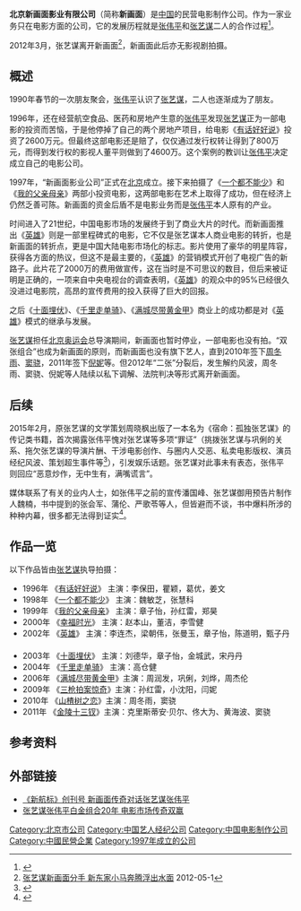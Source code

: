 {{Infobox_Company 
| company_name = 北京新画面影业有限公司
| company_name_en =
| company_logo = xinhuamian LOGO.jpg
| company_type = [[影視公司|影視公司]]
| company_slogan = 
| foundation = 1997年
| location   = [[北京市|北京市]]朝阳区安立路68号阳光广场
| key_people =董事长：[[張偉平_(製片人)|张伟平]]
| sales =
| profit =
| asset =
| market_value =
| subsid =
| num_employees = 
| industry = 影视投资制作
| products = [[電影|電影]]
| revenue = 
| major_shareholder =
| homepage = 
}}
'''北京新画面影业有限公司'''（简称'''新画面'''）是[[中国|中国]]的民营电影制作公司。作为一家业务只在电影方面的公司，它的发展历程就是[[張偉平_(製片人)|张伟平]]和[[张艺谋|张艺谋]]二人的合作过程<ref>{{cite web |url=http://www.star000.com/Corporation/33/ |language= |title=北京新画面影业有限公司 |publisher=星光大道 |date= |accessdate= |archive-url=https://web.archive.org/web/20120503224453/http://www.star000.com/Corporation/33 |archive-date=2012-05-03 |dead-url=yes }}</ref>。

2012年3月，张艺谋离开新画面<ref>[http://ent.huanqiu.com/movie/yingshi-neidi/2012-05/2709536.html 张艺谋新画面分手 新东家小马奔腾浮出水面]{{dead link|date=2018年3月 |bot=InternetArchiveBot |fix-attempted=yes }} 2012-05-1</ref>，新画面此后亦无影视剧拍摄。

== 概述 ==
{{unreferenced section|time=2019-11-02}}
1990年春节的一次朋友聚会，[[張偉平_(製片人)|张伟平]]认识了[[张艺谋|张艺谋]]，二人也逐渐成为了朋友。

1996年，还在经营航空食品、医药和房地产生意的[[张伟平|张伟平]]发现[[张艺谋|张艺谋]]正为一部电影的投资而苦恼，于是他停掉了自己的两个房地产项目，给电影《[[有话好好说|有话好好说]]》投资了2600万元。但最终这部电影还是赔了，仅仅通过发行权转让得到了800万元，而得到发行权的影视人董平则做到了4600万。这个案例的教训让[[張偉平_(製片人)|张伟平]]决定成立自己的电影公司。

1997年，“新画面影业公司”正式在[[北京|北京]]成立。接下来拍摄了《[[一个都不能少|一个都不能少]]》和《[[我的父亲母亲|我的父亲母亲]]》两部小投资电影，这两部电影在艺术上取得了成功，但在经济上仍然乏善可陈。新画面的资金后盾不是电影业务而是[[張偉平_(製片人)|张伟平]]本人原有的产业。

时间进入了21世纪，中国电影市场的发展终于到了商业大片的时代。而新画面推出《[[英雄_(电影)|英雄]]》则是一部里程碑式的电影，它不仅是张艺谋本人商业电影的转折，也是新画面的转折点，更是中国大陆电影市场化的标志。影片使用了豪华的明星阵容，获得各方面的热议，但这不是最主要的，《[[英雄_(电影)|英雄]]》的营销模式开创了电视广告的新路子。此片花了2000万的费用做宣传，这在当时是不可思议的数目，但后来被证明是正确的，一项来自中央电视台的调查表明，《[[英雄_(电影)|英雄]]》的观众中的95%已经很久没进过电影院，高昂的宣传费用的投入获得了巨大的回报。

之后《[[十面埋伏|十面埋伏]]》、《[[千里走单骑|千里走单骑]]》、《[[满城尽带黄金甲|满城尽带黄金甲]]》商业上的成功都是对《[[英雄_(电影)|英雄]]》模式的继承与发展。

[[张艺谋|张艺谋]]担任[[2008年夏季奥林匹克运动会|北京奥运会]]总导演期间，新画面也暂时停业，一部电影也没有拍。“双张组合”也成为新画面的原则，而新画面也没有旗下艺人，直到2010年签下[[周冬雨|周冬雨]]、[[窦骁|窦骁]]，2011年签下[[倪妮|倪妮]]等。但2012年“二张”分裂后，发生解约风波，周冬雨、窦骁、倪妮等人陆续以私下调解、法院判决等形式离开新画面。

== 后续 ==
2015年2月，原张艺谋的文学策划周晓枫出版了一本名为《宿命：孤独张艺谋》的传记类书籍，首次揭露张伟平愧对张艺谋等多项“罪证”（挑拨张艺谋与巩俐的关系、拖欠张艺谋的导演片酬、干涉电影创作、与圈内人交恶、私卖电影版权、演员经纪风波、策划超生事件等<ref>{{cite news|url=http://news.163.com/15/0228/08/AJHDOJBJ00014Q4P.html|title=张伟平“十宗罪”|date=2015-02-28|publisher=网易|accessdate=2015-03-14|archive-url=https://web.archive.org/web/20150402101805/http://news.163.com/15/0228/08/AJHDOJBJ00014Q4P.html|archive-date=2015-04-02|dead-url=yes}}</ref>），引发娱乐话题。张艺谋对此事未有表态，张伟平则回应“恶意炒作，无中生有，满嘴谎言”。

媒体联系了有关的业内人士，如张伟平之前的宣传潘国峰、张艺谋御用预告片制作人魏楠，书中提到的张会军、蒲伦、严歌苓等人，但皆避而不谈，书中爆料所涉的种种内幕，很多都无法得到证实<ref>{{cite news|url=http://ent.sina.com.cn/2015-02-27/doc-iavxeafs1343327.shtml|title=二张新战局：张艺谋助手出书起底张伟平|date=2015-02-27|publisher=新浪|accessdate=2015-03-14|archive-date=2016-03-04|archive-url=https://web.archive.org/web/20160304120112/http://ent.sina.com.cn/2015-02-27/doc-iavxeafs1343327.shtml|dead-url=no}}</ref>。

== 作品一览 ==
以下作品皆由[[张艺谋|张艺谋]]执导拍摄：
*1996年 《[[有话好好说|有话好好说]]》 主演：李保田，瞿颖，葛优，姜文 　　
*1998年 《[[一个都不能少|一个都不能少]]》 主演：魏敏芝，张慧科 　　
*1999年 《[[我的父亲母亲|我的父亲母亲]]》 主演：章子怡，孙红雷，郑昊 　　
*2000年 《[[幸福时光|幸福时光]]》 主演：赵本山，董洁，李雪健 　　
*2002年 《[[英雄_(電影)|英雄]]》 主演：李连杰，梁朝伟，张曼玉，章子怡，陈道明，甄子丹 　　
*2003年 《[[十面埋伏|十面埋伏]]》 主演：刘德华，章子怡，金城武，宋丹丹 　　
*2004年 《[[千里走单骑|千里走单骑]]》 主演：高仓健 　　
*2006年 《[[满城尽带黄金甲|满城尽带黄金甲]]》主演：周润发，巩俐，刘烨，周杰伦 　　
*2009年 《[[三枪拍案惊奇|三枪拍案惊奇]]》主演：孙红雷，小沈阳，闫妮 　　
*2010年 《[[山楂树之恋|山楂树之恋]]》主演：周冬雨，窦骁 　　
*2011年 《[[金陵十三钗|金陵十三钗]]》主演：克里斯蒂安·贝尔、佟大为、黄海波、窦骁

== 参考资料 ==
{{reflist}}

== 外部链接 ==
* [https://web.archive.org/web/20110925211615/http://zymworld.cri.cn/60/2010/06/07/2s81_3.htm 《新航标》创刊号 新画面传奇对话张艺谋张伟平]
* [http://ent.sina.com.cn/m/c/2009-12-30/16292829623.shtml 张艺谋张伟平白金组合20年 电影市场传奇双赢]

{{中国唱片及影视公司}}

[[Category:北京市公司|Category:北京市公司]]
[[Category:中国艺人经纪公司|Category:中国艺人经纪公司]]
[[Category:中国电影制作公司|Category:中国电影制作公司]]
[[Category:中國民營企業|Category:中國民營企業]]
[[Category:1997年成立的公司|Category:1997年成立的公司]]